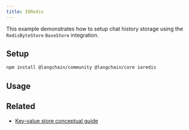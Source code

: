 ```yaml
---
title: IORedis
---
```


This example demonstrates how to setup chat history storage using the `RedisByteStore` `BaseStore` integration.

## Setup

```bash npm
npm install @langchain/community @langchain/core ioredis
```

## Usage


<IoredisStorage />

## Related

- [Key-value store conceptual guide](/oss/javascript/integrations/stores)
